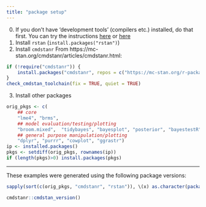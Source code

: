```yaml
---
title: "package setup"
---
```


0. If you don't have 'development tools' (compilers etc.) installed, do that first.  You can try the instructions [here](https://github.com/stan-dev/rstan/wiki/RStan-Getting-Started#configuring-c-toolchain) or [here](https://mc-stan.org/docs/cmdstan-guide/cmdstan-installation.html#cpp-toolchain)
1. Install `rstan` (`install.packages("rstan")`)
2. Install `cmdstanr`
From  https://mc-stan.org/cmdstanr/articles/cmdstanr.html:

```r
if (!require("cmdstanr")) {
    install.packages("cmdstanr", repos = c("https://mc-stan.org/r-packages/", getOption("repos")))
}
check_cmdstan_toolchain(fix = TRUE, quiet = TRUE)
```
3. Install other packages
```r
orig_pkgs <- c(
    ## core
    "lme4", "brms",
    ## model evaluation/testing/plotting
    "broom.mixed",  "tidybayes", "bayesplot", "posterior", "bayestestR",
    ## general purpose manipulation/plotting
    "dplyr", "purrr", "cowplot", "ggrastr")
ip <- installed.packages()
pkgs <- setdiff(orig_pkgs, rownames(ip))
if (length(pkgs)>0) install.packages(pkgs)
```

---

These examples were generated using the following package versions:

```r
sapply(sort(c(orig_pkgs, "cmdstanr", "rstan")), \(x) as.character(packageVersion(x)))
```

```r
cmdstanr::cmdstan_version()
```
